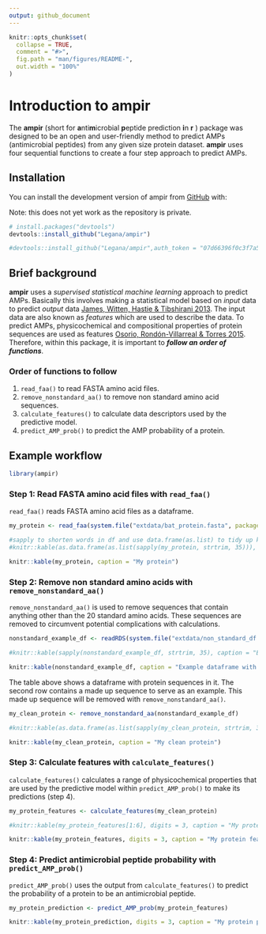 ```yaml
---
output: github_document
---
```


<!-- README.md is generated from README.Rmd. Please edit that file -->

```r
knitr::opts_chunk$set(
  collapse = TRUE,
  comment = "#>",
  fig.path = "man/figures/README-",
  out.width = "100%"
)
```
# Introduction to ampir

<!-- badges: start -->
<!-- badges: end -->

The **ampir** (short for **a**nti**m**icrobial **p**eptide prediction **i**n **r** ) package was designed to be an open and user-friendly method to predict AMPs (antimicrobial peptides) from any given size protein dataset. **ampir** uses four sequential functions to create a four step approach to predict AMPs.

## Installation

You can install the development version of ampir from [GitHub](https://github.com/) with:

Note: this does not yet work as the repository is private.
```r
# install.packages("devtools")
devtools::install_github("Legana/ampir")
```

```r
#devtools::install_github("Legana/ampir",auth_token = "07d66396f0c3f7a5ac675b8e7312b9eda55d1d8b")
```

## Brief background

**ampir** uses a *supervised statistical machine learning* approach to predict AMPs. Basically this involves making a statistical model based on *input* data to predict *output* data [James, Witten, Hastie & Tibshirani 2013](http://www-bcf.usc.edu/~gareth/ISL/). The input data are also known as *features* which are used to describe the data. To predict AMPs, physicochemical and compositional properties of protein sequences are used as features [Osorio, Rondón-Villarreal & Torres 2015](https://journal.r-project.org/archive/2015/RJ-2015-001/RJ-2015-001.pdf). Therefore, within this package, it is important to ***follow an order of functions***.

### Order of functions to follow

1. `read_faa()` to read FASTA amino acid files.
2. `remove_nonstandard_aa()` to remove non standard amino acid sequences.
3. `calculate_features()` to calculate data descriptors used by the predictive model.
4. `predict_AMP_prob()` to predict the AMP probability of a protein.

## Example workflow

```r
library(ampir)
```

### Step 1: Read FASTA amino acid files with `read_faa()` 

`read_faa()` reads FASTA amino acid files as a dataframe.

```r
my_protein <- read_faa(system.file("extdata/bat_protein.fasta", package = "ampir"))
```

```r
#sapply to shorten words in df and use data.frame(as.list) to tidy up kable output
#knitr::kable(as.data.frame(as.list(sapply(my_protein, strtrim, 35))), caption = "My protein")

knitr::kable(my_protein, caption = "My protein")
```

### Step 2: Remove non standard amino acids with `remove_nonstandard_aa()`

`remove_nonstandard_aa()` is used to remove sequences that contain anything other than the 20 standard amino acids. These sequences are removed to circumvent potential complications with calculations.


```r
nonstandard_example_df <- readRDS(system.file("extdata/non_standard_df.rds", package = "ampir"))

#knitr::kable(sapply(nonstandard_example_df, strtrim, 35), caption = "Example dataframe with a nonsense protein")

knitr::kable(nonstandard_example_df, caption = "Example dataframe with a nonsense protein")
```

The table above shows a dataframe with protein sequences in it. The second row contains a made up sequence to serve as an example. This made up sequence will be removed with `remove_nonstandard_aa()`.

```r
my_clean_protein <- remove_nonstandard_aa(nonstandard_example_df)
```

```r
#knitr::kable(as.data.frame(as.list(sapply(my_clean_protein, strtrim, 35))), caption = "My clean protein")

knitr::kable(my_clean_protein, caption = "My clean protein")
```


### Step 3: Calculate features with `calculate_features()`

`calculate_features()` calculates a range of physicochemical properties that are used by the predictive model within `predict_AMP_prob()` to make its predictions (step 4).

```r
my_protein_features <- calculate_features(my_clean_protein)
```

```r
#knitr::kable(my_protein_features[1:6], digits = 3, caption = "My protein features ( first six columns )")

knitr::kable(my_protein_features, digits = 3, caption = "My protein features")

```

### Step 4: Predict antimicrobial peptide probability with `predict_AMP_prob()` 

`predict_AMP_prob()` uses the output from `calculate_features()` to predict the probability of a protein to be an antimicrobial peptide.

```r
my_protein_prediction <- predict_AMP_prob(my_protein_features)
```

```r
knitr::kable(my_protein_prediction, digits = 3, caption = "My protein prediction")
```

